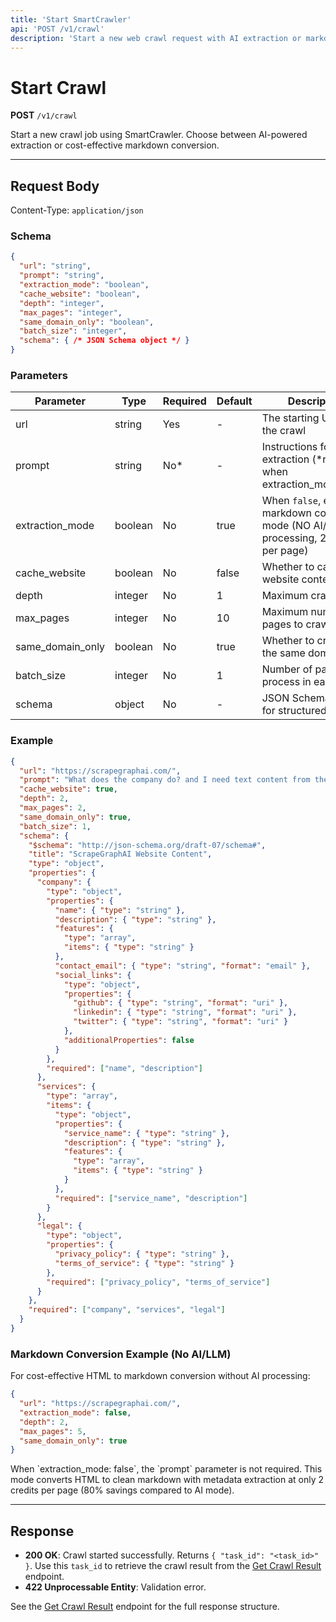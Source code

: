 ```yaml
---
title: 'Start SmartCrawler'
api: 'POST /v1/crawl'
description: 'Start a new web crawl request with AI extraction or markdown conversion'
---
```


# Start Crawl

**POST** `/v1/crawl`

Start a new crawl job using SmartCrawler. Choose between AI-powered extraction or cost-effective markdown conversion.

---

## Request Body

Content-Type: `application/json`

### Schema
```json
{
  "url": "string",
  "prompt": "string",
  "extraction_mode": "boolean",
  "cache_website": "boolean",
  "depth": "integer",
  "max_pages": "integer",
  "same_domain_only": "boolean",
  "batch_size": "integer",
  "schema": { /* JSON Schema object */ }
}
```

### Parameters

| Parameter | Type | Required | Default | Description |
|-----------|------|----------|---------|-------------|
| url | string | Yes | - | The starting URL for the crawl |
| prompt | string | No* | - | Instructions for data extraction (*required when extraction_mode=true) |
| extraction_mode | boolean | No | true | When `false`, enables markdown conversion mode (NO AI/LLM processing, 2 credits per page) |
| cache_website | boolean | No | false | Whether to cache the website content |
| depth | integer | No | 1 | Maximum crawl depth |
| max_pages | integer | No | 10 | Maximum number of pages to crawl |
| same_domain_only | boolean | No | true | Whether to crawl only the same domain |
| batch_size | integer | No | 1 | Number of pages to process in each batch |
| schema | object | No | - | JSON Schema object for structured output |

### Example
```json
{
  "url": "https://scrapegraphai.com/",
  "prompt": "What does the company do? and I need text content from there privacy and terms",
  "cache_website": true,
  "depth": 2,
  "max_pages": 2,
  "same_domain_only": true,
  "batch_size": 1,
  "schema": {
    "$schema": "http://json-schema.org/draft-07/schema#",
    "title": "ScrapeGraphAI Website Content",
    "type": "object",
    "properties": {
      "company": {
        "type": "object",
        "properties": {
          "name": { "type": "string" },
          "description": { "type": "string" },
          "features": {
            "type": "array",
            "items": { "type": "string" }
          },
          "contact_email": { "type": "string", "format": "email" },
          "social_links": {
            "type": "object",
            "properties": {
              "github": { "type": "string", "format": "uri" },
              "linkedin": { "type": "string", "format": "uri" },
              "twitter": { "type": "string", "format": "uri" }
            },
            "additionalProperties": false
          }
        },
        "required": ["name", "description"]
      },
      "services": {
        "type": "array",
        "items": {
          "type": "object",
          "properties": {
            "service_name": { "type": "string" },
            "description": { "type": "string" },
            "features": {
              "type": "array",
              "items": { "type": "string" }
            }
          },
          "required": ["service_name", "description"]
        }
      },
      "legal": {
        "type": "object",
        "properties": {
          "privacy_policy": { "type": "string" },
          "terms_of_service": { "type": "string" }
        },
        "required": ["privacy_policy", "terms_of_service"]
      }
    },
    "required": ["company", "services", "legal"]
  }
}
```

### Markdown Conversion Example (No AI/LLM)

For cost-effective HTML to markdown conversion without AI processing:

```json
{
  "url": "https://scrapegraphai.com/",
  "extraction_mode": false,
  "depth": 2,
  "max_pages": 5,
  "same_domain_only": true
}
```

<Note>
When `extraction_mode: false`, the `prompt` parameter is not required. This mode converts HTML to clean markdown with metadata extraction at only 2 credits per page (80% savings compared to AI mode).
</Note>

---

## Response

- **200 OK**: Crawl started successfully. Returns `{ "task_id": "<task_id>" }`. Use this `task_id` to retrieve the crawl result from the [Get Crawl Result](./get-status) endpoint.
- **422 Unprocessable Entity**: Validation error.

See the [Get Crawl Result](./get-status) endpoint for the full response structure.
